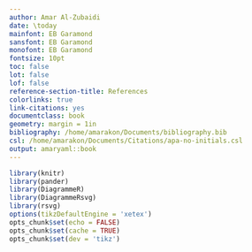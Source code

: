 ```yaml
---
author: Amar Al-Zubaidi
date: \today
mainfont: EB Garamond
sansfont: EB Garamond
monofont: EB Garamond
fontsize: 10pt
toc: false
lot: false
lof: false
reference-section-title: References
colorlinks: true
link-citations: yes
documentclass: book
geometry: margin = 1in
bibliography: /home/amarakon/Documents/bibliography.bib
csl: /home/amarakon/Documents/Citations/apa-no-initials.csl
output: amaryaml::book
---
```

```r
library(knitr)
library(pander)
library(DiagrammeR)
library(DiagrammeRsvg)
library(rsvg)
options(tikzDefaultEngine = 'xetex')
opts_chunk$set(echo = FALSE)
opts_chunk$set(cache = TRUE)
opts_chunk$set(dev = 'tikz')
```
